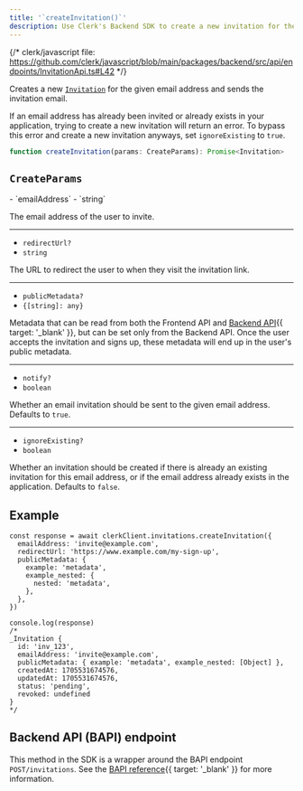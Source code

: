 ```yaml
---
title: '`createInvitation()`'
description: Use Clerk's Backend SDK to create a new invitation for the given email address, and send the invitation email.
---
```


{/* clerk/javascript file: https://github.com/clerk/javascript/blob/main/packages/backend/src/api/endpoints/InvitationApi.ts#L42 */}

Creates a new [`Invitation`](/docs/references/backend/types/backend-invitation) for the given email address and sends the invitation email.

If an email address has already been invited or already exists in your application, trying to create a new invitation will return an error. To bypass this error and create a new invitation anyways, set `ignoreExisting` to `true`.

```ts
function createInvitation(params: CreateParams): Promise<Invitation>
```

## `CreateParams`

<Properties>
  - `emailAddress`
  - `string`

  The email address of the user to invite.

  ---

  - `redirectUrl?`
  - `string`

  The URL to redirect the user to when they visit the invitation link.

  ---

  - `publicMetadata?`
  - `{[string]: any}`

  Metadata that can be read from both the Frontend API and [Backend API](/docs/reference/backend-api){{ target: '_blank' }}, but can be set only from the Backend API. Once the user accepts the invitation and signs up, these metadata will end up in the user's public metadata.

  ---

  - `notify?`
  - `boolean`

  Whether an email invitation should be sent to the given email address. Defaults to `true`.

  ---

  - `ignoreExisting?`
  - `boolean`

  Whether an invitation should be created if there is already an existing invitation for this email address, or if the email address already exists in the application. Defaults to `false`.
</Properties>

## Example

```tsx
const response = await clerkClient.invitations.createInvitation({
  emailAddress: 'invite@example.com',
  redirectUrl: 'https://www.example.com/my-sign-up',
  publicMetadata: {
    example: 'metadata',
    example_nested: {
      nested: 'metadata',
    },
  },
})

console.log(response)
/*
_Invitation {
  id: 'inv_123',
  emailAddress: 'invite@example.com',
  publicMetadata: { example: 'metadata', example_nested: [Object] },
  createdAt: 1705531674576,
  updatedAt: 1705531674576,
  status: 'pending',
  revoked: undefined
}
*/
```

## Backend API (BAPI) endpoint

This method in the SDK is a wrapper around the BAPI endpoint `POST/invitations`. See the [BAPI reference](/docs/reference/backend-api/tag/Invitations#operation/CreateInvitation){{ target: '_blank' }} for more information.

